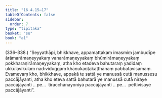 ```yaml
---
title: "16.4.15–17"
tableOfContents: false
sidebar:
  order: 7
type: "tipitaka"
basket: "su"
book: "a1"
---
```



<DynamicBreadcrumb />

<Paragraph type="center" book="a1">
(336–338.)
</Paragraph>

<Paragraph number="427" book="a1">
“Seyyathāpi, bhikkhave, appamattakaṃ imasmiṃ jambudīpe ārāmarāmaṇeyyakaṃ vanarāmaṇeyyakaṃ bhūmirāmaṇeyyakaṃ pokkharaṇirāmaṇeyyakaṃ; atha kho etadeva bahutaraṃ yadidaṃ ukkūlavikūlaṃ nadīviduggaṃ khāṇukaṇṭakaṭṭhānaṃ pabbatavisamaṃ. Evamevaṃ kho, bhikkhave, appakā te sattā ye manussā cutā manussesu paccājāyanti, atha kho eteva sattā bahutarā ye manussā cutā niraye paccājāyanti …pe…  tiracchānayoniyā paccājāyanti …pe…  pettivisaye paccājāyanti”.
</Paragraph>
